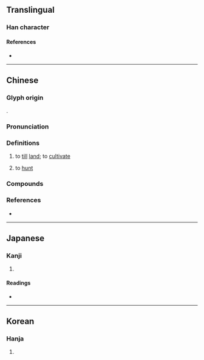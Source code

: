 {{character info}}
==Translingual==

===Han character===
{{Han char|rn=102|rad=田|as=04|sn=9|four=68040|canj=WOK|ids=⿰田攵}}

====References====
* {{Han ref|kx=0760.170|dkj=21774|dj=1170.100|hdz=42533.090|uh=754B|ud=30027|bh=ACCB|bd=44235}}

----

==Chinese==
{{zh-forms|alt=田,佃,甸,𤝗-“hunt”}}

===Glyph origin===
{{Han etym}}
{{Han compound|田|攴|alt2=攵|ls=psc|c1=p|c2=s}}.

===Pronunciation===
{{zh-pron
|m=tián
|c=tin4
|mn=ml:tiân
|mc=y
|oc=2+1,y
|cat=v
}}

===Definitions===
{{zh-hanzi}}

# {{zh-o}} to [[till]] [[land]]; to [[cultivate]]
# {{zh-o}} to [[hunt]]
#: {{zh-x|畋獵|to hunt}}

===Compounds===
{{zh-der|焚林而畋|捕捉畋獵|畋獵|遊畋}}

===References===
* {{R:yue:Hanzi}}

----

==Japanese==

===Kanji===
{{ja-kanji|grade=|rs=田04}}

# {{rfdef|ja|sort=田04}}

====Readings====
* {{ja-readings
|goon=でん
|kanon=てん
|kun=かり
|nanori=}}

----

==Korean==

===Hanja===
{{ko-hanja|hangeul=전|eumhun=|rv=jeon|mr=chŏn|y=cen}}

# {{rfdef|ko|sort=田04}}